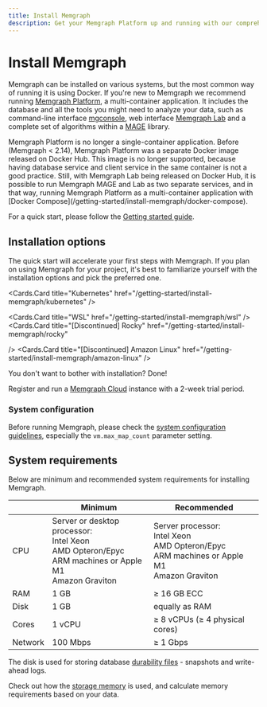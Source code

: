---
title: Install Memgraph
description: Get your Memgraph Platform up and running with our comprehensive installation guide, ensuring a hassle-free setup and quick initiation.
---



# Install Memgraph

Memgraph can be installed on various systems, but the most common way of running
it is using Docker. If you're new to Memgraph we recommend running [Memgraph
Platform](/getting-started#install-memgraph-platform), a multi-container
application. It includes the database and all the tools you might need to
analyze your data, such as command-line interface
[mgconsole](/getting-started/cli), web interface [Memgraph
Lab](/data-visualization) and a complete set of algorithms within a
[MAGE](/advanced-algorithms) library.

<Callout type="info">
Memgraph Platform is no longer a single-container application. Before (Memgraph
< 2.14), Memgraph Platform was a separate Docker image released on Docker Hub.
This image is no longer supported, because having database service and client
service in the same container is not a good practice. Still, with Memgraph Lab
being released on Docker Hub, it is possible to run Memgraph MAGE and Lab as two
separate services, and in that way, running Memgraph Platform as a
multi-container application with [Docker
Compose](/getting-started/install-memgraph/docker-compose).
</Callout>

For a quick start, please follow the [Getting started guide](/getting-started). 

## Installation options

The quick start will accelerate your first steps with Memgraph. If you plan on
using Memgraph for your project, it's best to familiarize yourself with the
installation options and pick the preferred one.

<Cards>
  <Cards.Card
    title="Docker"
    href="/getting-started/install-memgraph/docker"
  />
  <Cards.Card
    title="Debian"
    href="/getting-started/install-memgraph/debian"
  />
  <Cards.Card
    title="Ubuntu"
    href="/getting-started/install-memgraph/ubuntu"
  />
  <Cards.Card
    title="CentOS"
    href="/getting-started/install-memgraph/centos"
  />
  <Cards.Card
    title="Fedora"
    href="/getting-started/install-memgraph/fedora"
  />
  <Cards.Card
    title="Red Hat"
    href="/getting-started/install-memgraph/redhat"
  />
  <Cards.Card
    title="Memgraph Cloud"
    href="/getting-started/install-memgraph/memgraph-cloud"
  />
  <Cards.Card
    title="Docker Compose"
    href="/getting-started/install-memgraph/docker-compose"
  />

  <Cards.Card
    title="Kubernetes"
    href="/getting-started/install-memgraph/kubernetes"
  />

  <Cards.Card
    title="WSL"
    href="/getting-started/install-memgraph/wsl"
  />
  <Cards.Card
    title="[Discontinued] Rocky"
    href="/getting-started/install-memgraph/rocky"

  />
  <Cards.Card
  title="[Discontinued] Amazon Linux"
  href="/getting-started/install-memgraph/amazon-linux"
  />
</Cards>



You don't want to bother with installation? Done!

Register and run a [Memgraph Cloud](https://memgraph.com/cloud) instance with a
2-week trial period.

### System configuration

Before running Memgraph, please check the [system configuration guidelines](/database-management/system-configuration), especially the
`vm.max_map_count` parameter setting.

## System requirements

Below are minimum and recommended system requirements for installing Memgraph.

|         | Minimum  | Recommended                    |
| ------- | -------- | ------------------------------ |
| CPU     | Server or desktop processor: <br/> Intel Xeon <br/> AMD Opteron/Epyc <br/> ARM machines or Apple M1 <br/> Amazon Graviton | Server processor: <br/> Intel Xeon <br/> AMD Opteron/Epyc <br/> ARM machines or Apple M1 <br/> Amazon Graviton |
| RAM     | 1 GB     | ≥ 16 GB ECC                    |
| Disk    | 1 GB     | equally as RAM                 |
| Cores   | 1 vCPU   | ≥ 8 vCPUs (≥ 4 physical cores) |
| Network | 100 Mbps | ≥ 1 Gbps                       |

The disk is used for storing database [durability
files](/configuration/data-durability-and-backup) - snapshots and write-ahead
logs.

Check out how the [storage memory](/fundamentals/storage-memory-usage) is used,
and calculate memory requirements based on your data. 
